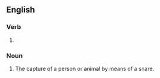 ==English==

===Verb===
{{head|en|present participle}}

# {{present participle of|snare|lang=en|nocat=1}}

===Noun===
{{en-noun}}

# The capture of a person or animal by means of a snare.